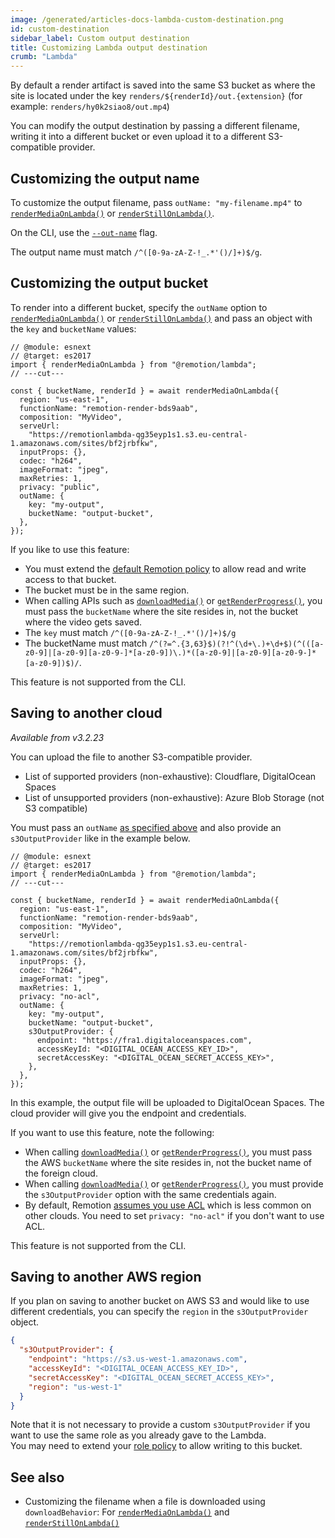 ```yaml
---
image: /generated/articles-docs-lambda-custom-destination.png
id: custom-destination
sidebar_label: Custom output destination
title: Customizing Lambda output destination
crumb: "Lambda"
---
```


By default a render artifact is saved into the same S3 bucket as where the site is located under the key `renders/${renderId}/out.{extension}` (for example: `renders/hy0k2siao8/out.mp4`)

You can modify the output destination by passing a different filename, writing it into a different bucket or even upload it to a different S3-compatible provider.

## Customizing the output name

To customize the output filename, pass `outName: "my-filename.mp4"` to [`renderMediaOnLambda()`](/docs/lambda/rendermediaonlambda#outname) or [`renderStillOnLambda()`](/docs/lambda/renderstillonlambda#outname).

On the CLI, use the [`--out-name`](/docs/lambda/cli/render#--out-name) flag.

The output name must match `/^([0-9a-zA-Z-!_.*'()/]+)$/g`.

## Customizing the output bucket

To render into a different bucket, specify the `outName` option to [`renderMediaOnLambda()`](/docs/lambda/rendermediaonlambda) or [`renderStillOnLambda()`](/docs/lambda/renderstillonlambda) and pass an object with the `key` and `bucketName` values:

```tsx twoslash {13-16}
// @module: esnext
// @target: es2017
import { renderMediaOnLambda } from "@remotion/lambda";
// ---cut---

const { bucketName, renderId } = await renderMediaOnLambda({
  region: "us-east-1",
  functionName: "remotion-render-bds9aab",
  composition: "MyVideo",
  serveUrl:
    "https://remotionlambda-qg35eyp1s1.s3.eu-central-1.amazonaws.com/sites/bf2jrbfkw",
  inputProps: {},
  codec: "h264",
  imageFormat: "jpeg",
  maxRetries: 1,
  privacy: "public",
  outName: {
    key: "my-output",
    bucketName: "output-bucket",
  },
});
```

If you like to use this feature:

- You must extend the [default Remotion policy](/docs/lambda/permissions) to allow read and write access to that bucket.
- The bucket must be in the same region.
- When calling APIs such as [`downloadMedia()`](/docs/lambda/downloadmedia) or [`getRenderProgress()`](/docs/lambda/getrenderprogress), you must pass the `bucketName` where the site resides in, not the bucket where the video gets saved.
- The `key` must match `/^([0-9a-zA-Z-!_.*'()/]+)$/g`
- The bucketName must match `/^(?=^.{3,63}$)(?!^(\d+\.)+\d+$)(^(([a-z0-9]|[a-z0-9][a-z0-9-]*[a-z0-9])\.)*([a-z0-9]|[a-z0-9][a-z0-9-]*[a-z0-9])$)/`.

This feature is not supported from the CLI.

## Saving to another cloud

_Available from v3.2.23_

You can upload the file to another S3-compatible provider.

- List of supported providers (non-exhaustive): Cloudflare, DigitalOcean Spaces
- List of unsupported providers (non-exhaustive): Azure Blob Storage (not S3 compatible)

You must pass an `outName` [as specified above](#customizing-the-output-bucket) and also provide an `s3OutputProvider` like in the example below.

```tsx twoslash {13-21}
// @module: esnext
// @target: es2017
import { renderMediaOnLambda } from "@remotion/lambda";
// ---cut---

const { bucketName, renderId } = await renderMediaOnLambda({
  region: "us-east-1",
  functionName: "remotion-render-bds9aab",
  composition: "MyVideo",
  serveUrl:
    "https://remotionlambda-qg35eyp1s1.s3.eu-central-1.amazonaws.com/sites/bf2jrbfkw",
  inputProps: {},
  codec: "h264",
  imageFormat: "jpeg",
  maxRetries: 1,
  privacy: "no-acl",
  outName: {
    key: "my-output",
    bucketName: "output-bucket",
    s3OutputProvider: {
      endpoint: "https://fra1.digitaloceanspaces.com",
      accessKeyId: "<DIGITAL_OCEAN_ACCESS_KEY_ID>",
      secretAccessKey: "<DIGITAL_OCEAN_SECRET_ACCESS_KEY>",
    },
  },
});
```

In this example, the output file will be uploaded to DigitalOcean Spaces. The cloud provider will give you the endpoint and credentials.

If you want to use this feature, note the following:

- When calling [`downloadMedia()`](/docs/lambda/downloadmedia#bucketname) or [`getRenderProgress()`](/docs/lambda/getrenderprogress#bucketname), you must pass the AWS `bucketName` where the site resides in, not the bucket name of the foreign cloud.
- When calling [`downloadMedia()`](/docs/lambda/downloadmedia#s3outputprovider) or [`getRenderProgress()`](/docs/lambda/getrenderprogress#s3outputprovider), you must provide the `s3OutputProvider` option with the same credentials again.
- By default, Remotion [assumes you use ACL](/docs/lambda/troubleshooting/bucket-disallows-acl) which is less common on other clouds. You need to set `privacy: "no-acl"` if you don't want to use ACL.

This feature is not supported from the CLI.

## Saving to another AWS region<AvailableFrom v="4.0.112"/>

If you plan on saving to another bucket on AWS S3 and would like to use different credentials, you can specify the `region` in the `s3OutputProvider` object.

```json
{
  "s3OutputProvider": {
    "endpoint": "https://s3.us-west-1.amazonaws.com",
    "accessKeyId": "<DIGITAL_OCEAN_ACCESS_KEY_ID>",
    "secretAccessKey": "<DIGITAL_OCEAN_SECRET_ACCESS_KEY>",
    "region": "us-west-1"
  }
}
```

Note that it is not necessary to provide a custom `s3OutputProvider` if you want to use the same role as you already gave to the Lambda.  
You may need to extend your [role policy](/docs/lambda/setup#2-create-role-policy) to allow writing to this bucket.

## See also

- Customizing the filename when a file is downloaded using `downloadBehavior`: For [`renderMediaOnLambda()`](/docs/lambda/rendermediaonlambda#downloadbehavior) and [`renderStillOnLambda()`](/docs/lambda/renderstillonlambda#downloadbehavior)
